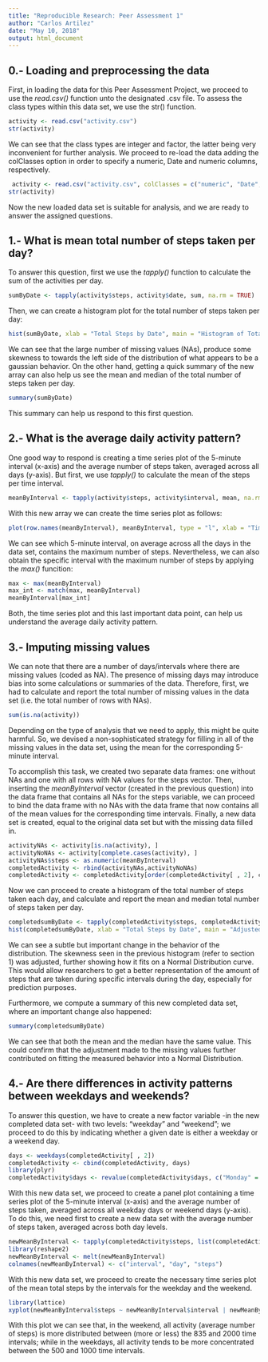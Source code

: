 ```yaml
---
title: "Reproducible Research: Peer Assessment 1"
author: "Carlos Artilez"
date: "May 10, 2018"
output: html_document
---
```


## 0.- Loading and preprocessing the data

First, in loading the data for this Peer Assessment Project, we proceed to use the _read.csv()_ function unto the designated .csv file. To assess the class types within this data set, we use the str() function.

```r
activity <- read.csv("activity.csv")
str(activity)
```

We can see that the class types are integer and factor, the latter being very inconvenient for further analysis. We proceed to re-load the data adding the colClasses option in order to specify a numeric, Date and numeric columns, respectively.

```r
 activity <- read.csv("activity.csv", colClasses = c("numeric", "Date", "numeric"))
str(activity)
```

Now the new loaded data set is suitable for analysis, and we are ready to answer the assigned questions.

## 1.- What is mean total number of steps taken per day?

To answer this question, first we use the _tapply()_ function to calculate the sum of the activities per day.

```r
sumByDate <- tapply(activity$steps, activity$date, sum, na.rm = TRUE)
```

Then, we can create a histogram plot for the total number of steps taken per day:

```r
hist(sumByDate, xlab = "Total Steps by Date", main = "Histogram of Total Steps by Date")
```

We can see that the large number of missing values (NAs), produce some skewness to towards the left side of the distribution of what appears to be a gaussian behavior. On the other hand, getting a quick summary of the new array can also help us see the mean and median of the total number of steps taken per day.

```r
summary(sumByDate)
```

This summary can help us respond to this first question.

## 2.- What is the average daily activity pattern?

One good way to respond is creating a time series plot of the 5-minute interval (x-axis) and the average number of steps taken, averaged across all days (y-axis). But first, we use _tapply()_ to calculate the mean of the steps per time interval.

```r
meanByInterval <- tapply(activity$steps, activity$interval, mean, na.rm = TRUE)
```

With this new array we can create the time series plot as follows:

```r
plot(row.names(meanByInterval), meanByInterval, type = "l", xlab = "Time intervals (in minutes)", ylab = "Average of Total Steps", main = "Time Series Plot of the Average of Total Steps in a Day")
```

We can see which 5-minute interval, on average across all the days in the data set, contains the maximum number of steps. Nevertheless, we can also obtain the specific interval with the maximum number of steps by applying the _max()_ funcition:

```r
max <- max(meanByInterval)
max_int <- match(max, meanByInterval)
meanByInterval[max_int]
```

Both, the time series plot and this last important data point, can help us understand the average daily activity pattern.

## 3.- Imputing missing values

We can note that there are a number of days/intervals where there are missing values (coded as NA). The presence of missing days may introduce bias into some calculations or summaries of the data. Therefore, first, we had to calculate and report the total number of missing values in the data set (i.e. the total number of rows with NAs).

```r
sum(is.na(activity))
```

Depending on the type of analysis that we need to apply, this might be quite harmful. So, we devised a non-sophisticated strategy for filling in all of the missing values in the data set, using the mean for the corresponding 5-minute interval.

To accomplish this task, we created two separate data frames: one without NAs and one with all rows with NA values for the steps vector. Then, inserting the _meanByInterval_ vector (created in the previous question) into the data frame that contains all NAs for the steps variable, we can proceed to bind the data frame with no NAs with the data frame that now contains all of the mean values for the corresponding time intervals. Finally, a new data set is created, equal to the original data set but with the missing data filled in.

```r
activityNAs <- activity[is.na(activity), ]
activityNoNAs <- activity[complete.cases(activity), ]
activityNAs$steps <- as.numeric(meanByInterval)
completedActivity <- rbind(activityNAs,activityNoNAs)
completedActivity <- completedActivity[order(completedActivity[ , 2], completedActivity[ , 3]), ]
```

Now we can proceed to create a histogram of the total number of steps taken each day, and calculate and report the mean and median total number of steps taken per day.

```r
completedsumByDate <- tapply(completedActivity$steps, completedActivity$date, sum)
hist(completedsumByDate, xlab = "Total Steps by Date", main = "Adjusted Histogram of Total Steps by Date (without missing values)")
```

We can see a subtle but important change in the behavior of the distribution. The skewness seen in the previous histogram (refer to section 1) was adjusted, further showing how it fits on a Normal Distribution curve. This would allow researchers to get a better representation of the amount of steps that are taken during specific intervals during the day, especially for prediction purposes.

Furthermore, we compute a summary of this new completed data set, where an important change also happened:

```r
summary(completedsumByDate)
```

We can see that both the mean and the median have the same value. This could confirm that the adjustment made to the missing values further contributed on fitting the measured behavior into a Normal Distribution.

## 4.- Are there differences in activity patterns between weekdays and weekends?

To answer this question, we have to create a new factor variable -in the new completed data set- with two levels: "weekday" and "weekend"; we proceed to do this by indicating whether a given date is either a weekday or a weekend day.

```r
days <- weekdays(completedActivity[ , 2])
completedActivity <- cbind(completedActivity, days)
library(plyr)
completedActivity$days <- revalue(completedActivity$days, c("Monday" = "Weekday", "Tuesday" = "Weekday","Wednesday" = "Weekday", "Thursday" = "Weekday", "Friday"="Weekday", "Saturday" = "Weekend", "Sunday"= "Weekend"))
```

With this new data set, we proceed to create a panel plot containing a time series plot of the 5-minute interval (x-axis) and the average number of steps taken, averaged across all weekday days or weekend days (y-axis). To do this, we need first to create a new data set with the average number of steps taken, averaged across both day levels.

```r
newMeanByInterval <- tapply(completedActivity$steps, list(completedActivity$interval, completedActivity$days), mean)
library(reshape2)
newMeanByInterval <- melt(newMeanByInterval)
colnames(newMeanByInterval) <- c("interval", "day", "steps")
```

With this new data set, we proceed to create the necessary time series plot of the mean total steps by the intervals for the weekday and the weekend.

```r
library(lattice)
xyplot(newMeanByInterval$steps ~ newMeanByInterval$interval | newMeanByInterval$day, layout = c(1, 2), type = "l", main = "Time Series Plot of the Average of Total Steps (Weekend vs. Weekday)", xlab = "Time intervals (in minutes)", ylab = "Average of Total Steps")
```

With this plot we can see that, in the weekend, all activity (average number of steps) is more distributed between (more or less) the 835 and 2000 time intervals; while in the weekdays, all activity tends to be more concentrated between the 500 and 1000 time intervals.
